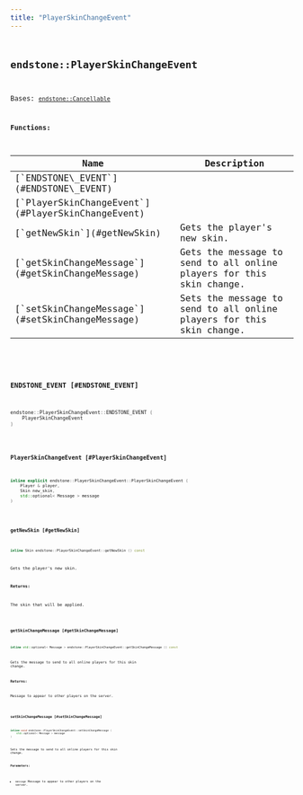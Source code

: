 ```yaml
---
title: "PlayerSkinChangeEvent"
---
```


## <code className="doc-symbol doc-symbol-class"/> endstone::PlayerSkinChangeEvent

Bases: [`endstone::Cancellable`](classendstone_1_1_cancellable.md)
















**Functions:**

<table>
<thead>
   <tr>
      <th>Name</th>
      <th>Description</th>
   </tr>
</thead>
<tbody>
<tr key="classendstone_1_1_player_skin_change_event_1aa1bde5cf2f4a623f3bbb6d43ca97c3d2">
    <td>[`ENDSTONE\_EVENT`](#ENDSTONE\_EVENT)</td>
    <td></td>
</tr>
<tr key="classendstone_1_1_player_skin_change_event_1a9559d39b2ad83634184c6c1beabc04e1">
    <td>[`PlayerSkinChangeEvent`](#PlayerSkinChangeEvent)</td>
    <td></td>
</tr>
<tr key="classendstone_1_1_player_skin_change_event_1a4728133136eeee43c55f4c130890fdad">
    <td>[`getNewSkin`](#getNewSkin)</td>
    <td>Gets the player's new skin.</td>
</tr>
<tr key="classendstone_1_1_player_skin_change_event_1a243027ad8b931684bf1c0d0aa6bdac30">
    <td>[`getSkinChangeMessage`](#getSkinChangeMessage)</td>
    <td>Gets the message to send to all online players for this skin change.</td>
</tr>
<tr key="classendstone_1_1_player_skin_change_event_1a1c36f45cb1c6f64c234efedefa12f834">
    <td>[`setSkinChangeMessage`](#setSkinChangeMessage)</td>
    <td>Sets the message to send to all online players for this skin change.</td>
</tr>
</tbody>
</table>

### <code className="doc-symbol doc-symbol-function"/> ENDSTONE\_EVENT [#ENDSTONE\_EVENT]

```cpp
endstone::PlayerSkinChangeEvent::ENDSTONE_EVENT (
    PlayerSkinChangeEvent
) 
```


### <code className="doc-symbol doc-symbol-function"/> PlayerSkinChangeEvent [#PlayerSkinChangeEvent]

```cpp
inline explicit endstone::PlayerSkinChangeEvent::PlayerSkinChangeEvent (
    Player & player,
    Skin new_skin,
    std::optional< Message > message
) 
```


### <code className="doc-symbol doc-symbol-function"/> getNewSkin [#getNewSkin]

```cpp
inline Skin endstone::PlayerSkinChangeEvent::getNewSkin () const
```

Gets the player's new skin.



**Returns:**

The skin that will be applied. 





        
### <code className="doc-symbol doc-symbol-function"/> getSkinChangeMessage [#getSkinChangeMessage]

```cpp
inline std::optional< Message > endstone::PlayerSkinChangeEvent::getSkinChangeMessage () const
```

Gets the message to send to all online players for this skin change.



**Returns:**

Message to appear to other players on the server. 





        
### <code className="doc-symbol doc-symbol-function"/> setSkinChangeMessage [#setSkinChangeMessage]

```cpp
inline void endstone::PlayerSkinChangeEvent::setSkinChangeMessage (
    std::optional< Message > message
) 
```

Sets the message to send to all online players for this skin change.



**Parameters:**


* `message` Message to appear to other players on the server. 




        